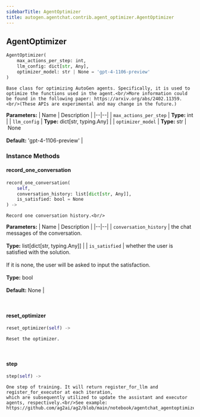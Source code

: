 ```yaml
---
sidebarTitle: AgentOptimizer
title: autogen.agentchat.contrib.agent_optimizer.AgentOptimizer
---
```

<h2 id="autogen.agentchat.contrib.agent_optimizer.AgentOptimizer" class="doc doc-heading">
    <code class="doc-symbol doc-symbol-heading doc-symbol-class"></code>
    <span class="doc doc-object-name doc-class-name">AgentOptimizer</span>
</h2>

```python
AgentOptimizer(
    max_actions_per_step: int,
    llm_config: dict[str, Any],
    optimizer_model: str | None = 'gpt-4-1106-preview'
)
```

    Base class for optimizing AutoGen agents. Specifically, it is used to optimize the functions used in the agent.<br/>More information could be found in the following paper: https://arxiv.org/abs/2402.11359.<br/>(These APIs are experimental and may change in the future.)

<b>Parameters:</b>
| Name | Description |
|--|--|
| `max_actions_per_step` | **Type:** int |
| `llm_config` | **Type:** dict[str, typing.Any] |
| `optimizer_model` | **Type:** str \| None<br/><br/>**Default:** 'gpt-4-1106-preview' |

### Instance Methods

<code class="doc-symbol doc-symbol-heading doc-symbol-method"></code>
#### record_one_conversation

```python
record_one_conversation(
    self,
    conversation_history: list[dict[str, Any]],
    is_satisfied: bool = None
) -> 
```

    Record one conversation history.<br/>

<b>Parameters:</b>
| Name | Description |
|--|--|
| `conversation_history` | the chat messages of the conversation.<br/><br/>**Type:** list[dict[str, typing.Any]] |
| `is_satisfied` | whether the user is satisfied with the solution.<br/><br/>If it is none, the user will be asked to input the satisfaction.<br/><br/>**Type:** bool<br/><br/>**Default:** None |

<br />

<code class="doc-symbol doc-symbol-heading doc-symbol-method"></code>
#### reset_optimizer

```python
reset_optimizer(self) -> 
```

    Reset the optimizer.

<br />

<code class="doc-symbol doc-symbol-heading doc-symbol-method"></code>
#### step

```python
step(self) -> 
```

    One step of training. It will return register_for_llm and register_for_executor at each iteration,
    which are subsequently utilized to update the assistant and executor agents, respectively.<br/>See example: https://github.com/ag2ai/ag2/blob/main/notebook/agentchat_agentoptimizer.ipynb

<br />